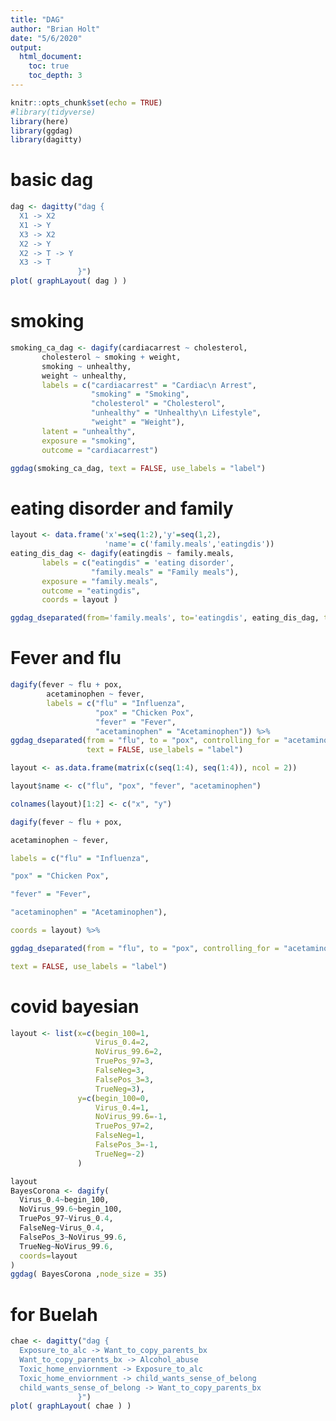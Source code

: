 ```yaml
---
title: "DAG"
author: "Brian Holt"
date: "5/6/2020"
output:
  html_document: 
    toc: true
    toc_depth: 3
---
```


```r
knitr::opts_chunk$set(echo = TRUE)
#library(tidyverse)
library(here)
library(ggdag)
library(dagitty)
```

# basic dag
```r
dag <- dagitty("dag {
  X1 -> X2
  X1 -> Y
  X3 -> X2
  X2 -> Y
  X2 -> T -> Y
  X3 -> T
               }")
plot( graphLayout( dag ) )
```
# smoking

```r
smoking_ca_dag <- dagify(cardiacarrest ~ cholesterol,
       cholesterol ~ smoking + weight,
       smoking ~ unhealthy,
       weight ~ unhealthy,
       labels = c("cardiacarrest" = "Cardiac\n Arrest", 
                  "smoking" = "Smoking",
                  "cholesterol" = "Cholesterol",
                  "unhealthy" = "Unhealthy\n Lifestyle",
                  "weight" = "Weight"),
       latent = "unhealthy",
       exposure = "smoking",
       outcome = "cardiacarrest")

ggdag(smoking_ca_dag, text = FALSE, use_labels = "label")
```



# eating disorder and family

```r

layout <- data.frame('x'=seq(1:2),'y'=seq(1,2),
                     'name'= c('family.meals','eatingdis'))
eating_dis_dag <- dagify(eatingdis ~ family.meals,
       labels = c("eatingdis" = 'eating disorder', 
                  "family.meals" = "Family meals"),
       exposure = "family.meals",
       outcome = "eatingdis",
       coords = layout )

ggdag_dseparated(from='family.meals', to='eatingdis', eating_dis_dag, text = FALSE, use_labels = "label")
```

# Fever and flu

```r
dagify(fever ~ flu + pox, 
        acetaminophen ~ fever,
        labels = c("flu" = "Influenza",
                   "pox" = "Chicken Pox",
                   "fever" = "Fever",
                   "acetaminophen" = "Acetaminophen")) %>% 
ggdag_dseparated(from = "flu", to = "pox", controlling_for = "acetaminophen",
                 text = FALSE, use_labels = "label")
```


```r
layout <- as.data.frame(matrix(c(seq(1:4), seq(1:4)), ncol = 2))

layout$name <- c("flu", "pox", "fever", "acetaminophen")

colnames(layout)[1:2] <- c("x", "y")

dagify(fever ~ flu + pox,

acetaminophen ~ fever,

labels = c("flu" = "Influenza",

"pox" = "Chicken Pox",

"fever" = "Fever",

"acetaminophen" = "Acetaminophen"),

coords = layout) %>%

ggdag_dseparated(from = "flu", to = "pox", controlling_for = "acetaminophen",

text = FALSE, use_labels = "label")
```


# covid bayesian

```r

layout <- list(x=c(begin_100=1,
                   Virus_0.4=2,
                   NoVirus_99.6=2,
                   TruePos_97=3,
                   FalseNeg=3,
                   FalsePos_3=3,
                   TrueNeg=3),
               y=c(begin_100=0,
                   Virus_0.4=1,
                   NoVirus_99.6=-1,
                   TruePos_97=2,
                   FalseNeg=1,
                   FalsePos_3=-1,
                   TrueNeg=-2)
               )

layout
BayesCorona <- dagify(
  Virus_0.4~begin_100,
  NoVirus_99.6~begin_100,
  TruePos_97~Virus_0.4,
  FalseNeg~Virus_0.4,
  FalsePos_3~NoVirus_99.6,
  TrueNeg~NoVirus_99.6,
  coords=layout
)
ggdag( BayesCorona ,node_size = 35)
```




# for Buelah

```r
chae <- dagitty("dag {
  Exposure_to_alc -> Want_to_copy_parents_bx
  Want_to_copy_parents_bx -> Alcohol_abuse
  Toxic_home_enviornment -> Exposure_to_alc
  Toxic_home_enviornment -> child_wants_sense_of_belong
  child_wants_sense_of_belong -> Want_to_copy_parents_bx
               }")
plot( graphLayout( chae ) )
```